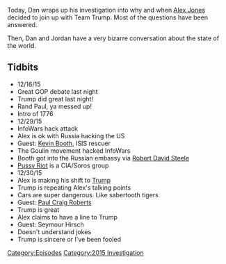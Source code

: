 {{DEFAULTSORT:
    #_EPISODE_0088:The 2015 Investigation Ends
}}{{Episode
    | title             = The 2015 Investigation Ends
    | caption           = Listen to this episode on [https://knowledgefight.libsyn.com/knowledge-fight-the-2015-investigation-ends Libsyn] [https://open.spotify.com/episode/3a9HlPpo9X0e3Ko5iEvjtv Spotify], Read the [[Transcript/88: The 2015 Investigation Ends|Unofficial Transcript]]
    | episodeNumber     = 88
    | length            = 02:14:47
    | airDate           = October 2, 2017
    | coverageStartDate = December 16, 2015
    | coverageEndDate   = December 30, 2015
    | episodeType       = [[:Category:2015 Investigation|2015 Investigation]]
    | appearance        = [[Rand Paul]], [[Kevin Booth]], [[Robert David Steele]], [[Pussy Riot]], [[George Soros]], [[Paul Craig Roberts]], [[Seymour Hirsch]]
    | oocDrop           = Hitler and Stalin, Complete Studs
    | previousEpisode   = [[87: Mark Richards Revisited]]
    | nextEpisode       = [[89: December 31, 2015]]
}}

{{Stub}}

Today, Dan wraps up his investigation into why and when [[Alex Jones]] decided to join up with Team Trump. Most of the questions have been answered.

Then, Dan and Jordan have a very bizarre conversation about the state of the world.

==Tidbits==

*12/16/15
*Great GOP debate last night
*Trump did great last night!
*Rand Paul, ya messed up!
*Intro of 1776
*12/29/15
*InfoWars hack attack
*Alex is ok with Russia hacking the US
*Guest: [[Kevin Booth]], ISIS rescuer
*The Goulin movement hacked InfoWars
*Booth got into the Russian embassy via [[Robert David Steele]]
*[https://www.youtube.com/channel/UCQYcCfKYfYMcuCsem8z5CyQ Pussy Riot] is a CIA/Soros group
*12/30/15
*Alex is making his shift to [[Donald Trump|Trump]]
*Trump is repeating Alex's talking points
*Cars are super dangerous. Like sabertooth tigers
*Guest: [[Paul Craig Roberts]]
*Trump is great
*Alex claims to have a line to Trump
*Guest: Seymour Hirsch
*Doesn't understand jokes
*Trump is sincere or I've been fooled

[[Category:Episodes]]
[[Category:2015 Investigation]]
